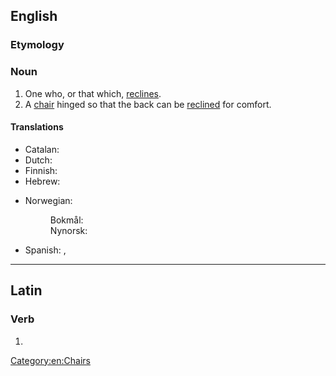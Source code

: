 ==English==

===Etymology===
{{suffix|en|recline|er}}

===Noun===
{{en-noun}}
{{wikipedia}}

# One who, or that which, [[recline]]s.
# A [[chair]] hinged so that the back can be [[recline]]d for comfort.

====Translations====
{{trans-top|hinged chair}}
* Catalan: {{t|ca|seient inclinable|m}}
* Dutch: {{t+|nl|ligbed|n}}
* Finnish: {{t|fi|mekanismituoli}}
* Hebrew: {{t|he|כִּסֵּא נוֹחַ|m|tr=kissé nóaẖ}}
{{trans-mid}}
* Norwegian:
*: Bokmål: {{t+|nb|liggestol|m}}
*: Nynorsk: {{t|nn|liggestol|m}}
* Spanish: {{t+|es|tumbona|f}}, {{t|es|reposera|f}}
{{trans-bottom}}

[[Category:en:Chairs]]

----

==Latin==

===Verb===
{{la-verb-form|reclīner}}

# {{inflection of|la|reclīnō||1|s|pres|pasv|subj}}